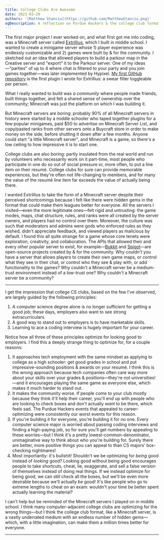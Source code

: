 ```yaml
---
title: College Clubs Are Awesome
date: 2023-03-29
authors: '[Matthew Stanciu](https://github.com/MatthewStanciu.png)'
ogDescription: A reflection on Purdue Hackers & the college club format
---
```


The first major project I ever worked on, and what first got me into coding, was a Minecraft server called [Extrillius](https://extrillius.wordpress.com), which I built in middle school. I wanted to create a minigame server whose 1) player experience was endlessly customizable and 2) games were built by & for the community. I sketched out an idea that allowed players to build a parkour map in the Creative server and "export" it to the Parkour server. One of my ideas—"parties" of up to 4 where chat is filtered to your party and you join games together—was later implemented by Hypixel. [My first GitHub repository](https://github.com/MatthewStanciu/SwearToggle) is the first plugin I wrote for Extrillius: a swear filter toggleable per person.

What I really wanted to build was _a community_ where people made friends, built things together, and felt a shared sense of ownership over the community; Minecraft was just the platform on which I was building it.

But Minecraft servers are boring: probably 90% of all Minecraft servers in history were started by a middle schooler who taped together plugins for a few popular minigames, paid $50 to advertise on Minecraft Server List, and copy/pasted ranks from other servers onto a Buycraft store in order to make money on the side, before shutting it down after a few months. Anyone could start "a little Minecraft server", and Minecraft is a game, so there's a low ceiling to how impressive it is to start one.

College clubs are also boring: partly insulated from the real world and run by volunteers who necessarily work on it part-time, most people who participate in one do so out of social pressure or, more often, to put a line item on their resumé. College clubs for sure can provide memorable experiences, but they're often not life-changing to members, and for many the value of the resumé line item far exceeds the value of actually being there.

I wanted Extrillius to take the form of a Minecraft server despite their perceived shortcomings because I felt like there were hidden gems in the format that could make them leagues better for everyone. All the servers I visited—even the more legitimate ones—felt rigid and untrusting: the game modes, maps, chat structure, rules, and ranks were all created by the server owners, and players had no control over them. Moreover, the culture was such that moderators and admins were gods who enforced rules as they wished, didn't appreciate feedback, and viewed players as malicious by default. I found this all quite strange for a game whose core tenets were exploration, creativity, and collaboration. The APIs that allowed their and every other popular server to exist, for example—[Bukkit](https://dev.bukkit.org/) and [Spigot](https://www.spigotmc.org/)—are open-source projects created by & for the community. Why couldn't you have a server that allows players to create their own game maps, or control what they see in their chat, or control who they see & play with, or add functionality to the games? Why couldn't a Minecraft server be a medium-trust environment instead of a low-trust one? Why couldn't a Minecraft server be a community?

---

I get the impression that college CS clubs, based on the few I've observed, are largely guided by the following principles:

1. A computer science degree alone is no longer sufficient for getting a good job; these days, employers also want to see strong extracurriculars.
2. A good way to stand out to employers is to have marketable skills.
3. Learning to ace a coding interview is hugely important for your career.

Notice how all three of these principles optimize for looking good to employers. I find this a deeply strange thing to optimize for, for a couple reasons:

1. It approaches tech employment with the same mindset as applying to college as a high schooler: get good grades in school and put impressive-sounding positions & awards on your resumé. I think this is the wrong approach because tech companies often care way more about your skills over your grades & positions—they're not universities!—and it encourages playing the same game as everyone else, which makes it much harder to stand out.
2. It makes the community worse. If people come to your club mostly because they think it'll help their career, you'll end up with people who are looking to check boxes and don't actually _want_ to be there, which feels sad. The Purdue Hackers events that appealed to career-optimizing were consistently our worst events for this reason.
3. If you're building it for everyone, you're building it for no one. Every computer science major is worried about passing coding interviews and finding a high-paying job, so for sure you'll get numbers by appealing to these worries—but I think it's a pretty lowest-common-denominator, unimaginative way to think about who you're building for. Surely there are better, more positive things you can appeal to than CS majors' box-checking nightmares!
4. Most importantly: it's bullshit! Shouldn't we be optimizing for _being_ good instead of _looking_ good? Looking good without being good encourages people to take shortcuts, cheat, lie, exaggerate, and sell a false version of themselves instead of doing real things. If we instead optimize for being good, we can still check all the boxes, but we'll be even more desirable because we'll actually _be_ good! It's like people who go to extreme lengths to cheat on an exam: wouldn't your time be better spent actually learning the material?

I can't help but be reminded of the Minecraft servers I played on in middle school. I think many computer-adjacent college clubs are optimizing for the wrong things—but I think the college club format, like a Minecraft server, is a vastly underrated medium with an endless number of hidden gems—which, with a little imagination, can make them a million times better for everyone.

---
